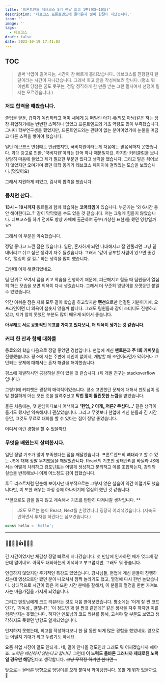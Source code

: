 ```yaml
---
title: '프론트엔드 데브코스 5기 한달 회고 1편(9월~10월)'
description: '데브코스 프론트엔드에 들어온지 벌써 한달이 지났습니다.'
icon: ''
image: ''
tags:
  - 데브코스
draft: false
date: 2023-10-19 17:41:03
---
```

## TOC

> 벌써 낙엽이 떨어지는, 시간이 참 빠르게 흘러갔습니다..
데브코스를 진행한지 한 달이라는 시간이 지나갔습니다.
그래서 회고 글을 작성해보려 합니다. 
(평소 뭐 이벤트 당첨은 꿈도 못꾸는, 정말 정직하게 한 만큼 받는 그런 팔자여서 선정이 될지는 모르겠습니다.)

### 저도 합격을 해봤습니다.
졸업을 앞둔, 갑자기 독립하라고 어미 새에게 등 떠밀린 아기 새(외모 아님)같은 저는 당장 취업하기에는 변변한 스펙하나 없었고 프론트엔드의 기초 역량도 많이 부족했습니다. 그나마 학부연구생을 했었지만, 프론트엔드와는 관련이 없는 분야이었기에 눈물을 머금고 다른 스펙을 쌓아야 했습니다. 

일단 데브코스 면접때도 언급했지만, 국비지원이라는게 처음에는 믿음직하지 못했습니다. 과대 광고로 인한, '국비지원'이라는 단어 하나 때문일까요. 하지만 커리큘럼을 보니 상당히 마음에 들었고 제가 필요한 부분만 있다고 생각을 했습니다. 그리고 말은 섞어보지 않았지만 오며가며 봤던 대학 동기가 데브코스 페이지에 걸려있는 모습을 보았습니다.(멋있어요) 

그래서 지원하게 되었고, 감사히 합격을 했습니다.

### 뭉치면 산다..
**13시 ~ 19시까지** 동료들과 함께 학습하는 **코어타임**이 있습니다. 누군가는 '와 6시간 동안 해야한다고..?' 같이 막막했을 수도 있을 것 같습니다. 저는 그렇게 힘들지 않았습니다. 데브코스를 하기 전에도 항상 카페에 출근하여 공부(거창한 표현)를 했던 영향일까요? 

그래서 이 부분은 익숙했습니다.

정말 좋다고 느낀 점은 있습니다. 일단, 혼자하게 되면 나태해지고 잘 안풀리면 그냥 끝내버리고 쉬고 싶은 생각이 자주 들었습니다. 그래서 '같이 공부할 사람이 있으면 좋겠다', '열심히 살 걸..' 하는 생각을 많이 했습니다. 

그런데 이게 해결되었네요. 

팀 단위로 모여서 캠을 키고 학습을 진행하기 때문에, 피곤해지고 힘들 때 팀원들이 열심히 하는 모습을 보면 의욕이 다시 생겼습니다. 그래서 더 꾸준히 엉덩이를 오랫동안 붙일 수 있었습니다.

약간 아쉬운 점은 저희 모두 같이 학습을 하고있지만 **랜선**으로만 연결된 기분이기에, 오프라인이면 더 의욕이 샘솟지 않을까 합니다. 그래도 팀원들과 같이 스터디도 진행하고 있고, 제가 알지 못했던 부분도 많이 배우게 되어서 좋습니다. 

**아무래도 서로 공통적인 목표를 가지고 있다보니, 더 의욕이 생기는 것 같습니다.**

### 커피 한 잔과 함께 대화를
동료와의 학습 다음으로 정말 좋았던 경험입니다. 현업에 계신 **멘토분과 주 1회 커피챗**을 진행했습니다.
평소에 저는 주변에 지인이 없어서, 개발할 때 조언이라던가 막히거나 고민되는 문제에 대해서는 혼자 해결을 해야했습니다.

평소에 개발하시면 공감하실 분이 있을 것 같습니다. (제 개발 친구는 stackoverflow 입니다.)

그렇기에 커피챗은 굉장히 매력적이었습니다. 평소 고민했던 문제에 대해서 멘토님이 정말 친절하게 아는 모든 것을 알려주셨고 **막힌 혈이 뚫린듯한 느낌**을 받았습니다.

물론 처음에는, 첫 만남이다보니 어색하고 **'현업,,? 이게,,어른? 무섭다...'** 같은 생각이 들기도 했지만 익숙해지니 괜찮았습니다.  그리고 무엇보다 현업에 계신 분들과 긴 시간동안, 그것도 무료로 대화를 할 수 있다는 점이 정말 좋았습니다. 

어디서 이런 경험을 할 수 있을까요

### 무엇을 배웠는지 살펴봅시다.
일단 정말 기초가 많이 부족했다는 점을 깨달았습니다. 프론트엔드의 뼈대라고 할 수 있는 JS에 대해 정말 무지했음을 깨달았습니다. React의 기초인 상태관리를 바닐라 JS에서는 어떻게 처리하고 컴포넌트는 어떻게 생성하고 분리하고 이를 조합하는지, 강의와 실습을 반복해보니 이제 어느정도 감이 잡혔습니다. 

투두 리스트처럼 단순해 보이지만 내부적으로는 그렇지 않은 실습이 약간 어렵기도 했습니다만, 이 또한 배우는 과정 중에 하나이기에 열심히 했던 것 같습니다.

**앞으로도 감을 잃지 않고 계속해서 기초를 탄탄히 다져나갈 생각입니다. **

> JS도 모르는 놈이 React, Next를 손댔었다니 굉장히 어리석었습니다.
(저축도 안하면서 투자를 하겠다는 심보였습니다.)

```js
const hello = 'hello';
```


---

### 🥺🐢🍁🥸👍😃🌝😼
긴 시간이었지만 체감상 정말 빠르게 지나갔습니다. 첫 만남에 인사하던 때가 엊그제 같은데 말이네요.
아직도 대화하는게 어색하고 부끄럽지만, 그래도 뭐 좋습니다. 

언급하지 않았지만 주기적인 특강도 있었습니다. 강사님들, 현업에 계신 분들이 진행하셨는데 영상으로만 봤던 분이 나오셔서 깜짝 놀라기도 했고, 열정에 다시 한번 놀랐습니다. 
상대적으로 시간이 많은 저 또한 시간 분배를 잘해서, 이 분들의 열정을 한번 가져보자는 마음가짐을 가지게 되었습니다.

그리고 멘토님에게 코드 리뷰라는 것도 처음 받아보았습니다. 평소에는 '이게 잘 짠 코드인가', '가독성,, 괜찮나?', '이 정도면 꽤 잘 짠것 같은데?' 같은 생각을 자주 하지만 이를 검증받지는 못했습니다. 
하지만 멘토님의 코드 리뷰를 통해, 고쳐야 할 부분도 보였고 생각하지도 못했던 방향도 알게되었습니다.



인지하지 못했는데, 회고를 작성하다보니 한 달 동안 되게 많은 경험을 했었네요. 앞으로는 어떨지 기대가 되고 두렵기도 하네요. 

요즘 취업 시장이 말도 안되게.. 네, 말이 안나올 정도인데 그래도 뭐 어쩌겠습니까 해야죠.
_노력은 배신하지 않는다고 합니다._ 그런데 **이 노력도 올바른 그러니까 제대로된 노력일 경우만 해당**된다고 생각합니다.
~~그냥 무작정 하기만 한다면 ..~~

앞으로는 올바른 방향으로 엉덩이를 오래 붙여서 화이팅입니다. 못할 게 뭐가 있을까요 😤

